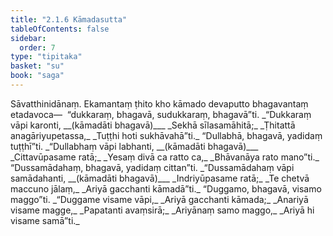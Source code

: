 ```yaml
---
title: "2.1.6 Kāmadasutta"
tableOfContents: false
sidebar:
  order: 7
type: "tipitaka"
basket: "su"
book: "saga"
---
```



<DynamicBreadcrumb />

<Division number="87" book="saga">

<Paragraph number="387" book="saga">
Sāvatthinidānaṃ. Ekamantaṃ ṭhito kho kāmado devaputto bhagavantaṃ etadavoca—  “dukkaraṃ, bhagavā, sudukkaraṃ, bhagavā”ti.
</Paragraph>

<Paragraph number="388" type="verses" book="saga">
_“Dukkaraṃ vāpi karonti, __(kāmadāti bhagavā)___  
_Sekhā sīlasamāhitā;_  
_Ṭhitattā anagāriyupetassa,_  
_Tuṭṭhi hoti sukhāvahā”ti._  

</Paragraph>

<Paragraph number="389" book="saga">
“Dullabhā, bhagavā, yadidaṃ tuṭṭhī”ti.
</Paragraph>

<Paragraph number="390" type="verses" book="saga">
_“Dullabhaṃ vāpi labhanti, __(kāmadāti bhagavā)___  
_Cittavūpasame ratā;_  
_Yesaṃ divā ca ratto ca,_  
_Bhāvanāya rato mano”ti._  

</Paragraph>

<Paragraph number="391" book="saga">
“Dussamādahaṃ, bhagavā, yadidaṃ cittan”ti.
</Paragraph>

<Paragraph number="392" type="verses" book="saga">
_“Dussamādahaṃ vāpi samādahanti, __(kāmadāti bhagavā)___  
_Indriyūpasame ratā;_  
_Te chetvā maccuno jālaṃ,_  
_Ariyā gacchanti kāmadā”ti._  

</Paragraph>

<Paragraph number="393" book="saga">
“Duggamo, bhagavā, visamo maggo”ti.
</Paragraph>

<Paragraph number="394" type="verses" book="saga">
_“Duggame visame vāpi,_  
_Ariyā gacchanti kāmada;_  
_Anariyā visame magge,_  
_Papatanti avaṃsirā;_  
_Ariyānaṃ samo maggo,_  
_Ariyā hi visame samā”ti._
</Paragraph>
</Division>